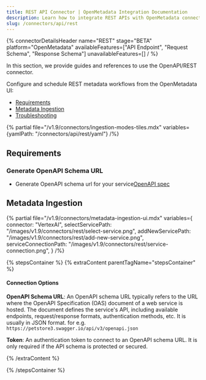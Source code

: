 ```yaml
---
title: REST API Connector | OpenMetadata Integration Documentation
description: Learn how to integrate REST APIs with OpenMetadata connectors. Complete documentation, setup guides, and examples for seamless data source connections.
slug: /connectors/api/rest
---
```




{% connectorDetailsHeader
name="REST"
stage="BETA"
platform="OpenMetadata"
availableFeatures=["API Endpoint", "Request Schema", "Response Schema"]
unavailableFeatures=[]
/ %}

In this section, we provide guides and references to use the OpenAPI/REST connector.

Configure and schedule REST metadata workflows from the OpenMetadata UI:

- [Requirements](#requirements)
- [Metadata Ingestion](#metadata-ingestion)
- [Troubleshooting](/connectors/api/rest/troubleshooting)

{% partial file="/v1.9/connectors/ingestion-modes-tiles.mdx" variables={yamlPath: "/connectors/api/rest/yaml"} /%}

## Requirements

### Generate OpenAPI Schema URL

- Generate OpenAPI schema url for your service[OpenAPI spec](https://swagger.io/specification/#openapi-document)


## Metadata Ingestion

{% partial 
  file="/v1.9/connectors/metadata-ingestion-ui.mdx" 
  variables={
    connector: "VertexAI", 
    selectServicePath: "/images/v1.9/connectors/rest/select-service.png",
    addNewServicePath: "/images/v1.9/connectors/rest/add-new-service.png",
    serviceConnectionPath: "/images/v1.9/connectors/rest/service-connection.png",
} 
/%}

{% stepsContainer %}
{% extraContent parentTagName="stepsContainer" %}

#### Connection Options

**OpenAPI Schema URL**: 
An OpenAPI schema URL typically refers to the URL where the OpenAPI Specification (OAS) document of a web service is hosted. The document defines the service's API, including available endpoints, request/response formats, authentication methods, etc. It is usually in JSON format. for e.g. `https://petstore3.swagger.io/api/v3/openapi.json`

**Token**: An authentication token to connect to an OpenAPI schema URL. It is only required if the API schema is protected or secured.


{% /extraContent %}

<TestConnection />


<IngestionScheduleAndDeploy />

{% /stepsContainer %}
